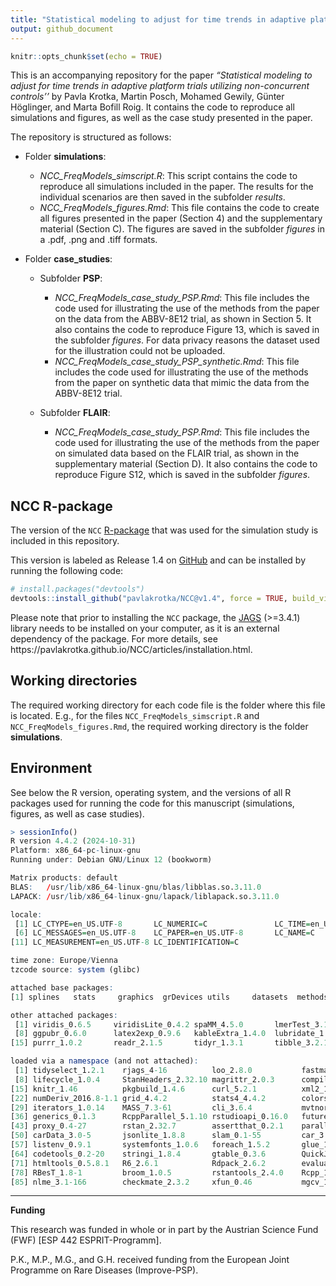 ---
title: "Statistical modeling to adjust for time trends in adaptive platform trials utilizing non-concurrent controls"
output: github_document
---

```{r setup, include=FALSE}
knitr::opts_chunk$set(echo = TRUE)
```

This is an accompanying repository for the paper *"Statistical modeling to adjust for time trends in adaptive platform trials utilizing non-concurrent controls''* by Pavla Krotka, Martin Posch, Mohamed Gewily, Günter Höglinger, and Marta Bofill Roig. It contains the code to reproduce all simulations and figures, as well as the case study presented in the paper.
<!-- "[Statistical modeling to adjust for time trends in adaptive platform trials utilizing non-concurrent controls](https://arxiv.org)". -->

The repository is structured as follows:

- Folder **simulations**:

    - *NCC_FreqModels_simscript.R*: This script contains the code to reproduce all simulations included in the paper. The results for the individual scenarios are then saved in the subfolder *results*.
    - *NCC_FreqModels_figures.Rmd*: This file contains the code to create all figures presented in the paper (Section 4) and the supplementary material (Section C). The figures are saved in the subfolder *figures* in a .pdf, .png and .tiff formats.

- Folder **case_studies**:

    - Subfolder **PSP**:

        - *NCC_FreqModels_case_study_PSP.Rmd*: This file includes the code used for illustrating the use of the methods from the paper on the data from the ABBV-8E12 trial, as shown in Section 5. It also contains the code to reproduce Figure 13, which is saved in the subfolder *figures*. For data privacy reasons the dataset used for the illustration could not be uploaded.
        - *NCC_FreqModels_case_study_PSP_synthetic.Rmd*: This file includes the code used for illustrating the use of the methods from the paper on synthetic data that mimic the data from the ABBV-8E12 trial.
        

    - Subfolder **FLAIR**:
        - *NCC_FreqModels_case_study_PSP.Rmd*: This file includes the code used for illustrating the use of the methods from the paper on simulated data based on the FLAIR trial, as shown in the supplementary material (Section D). It also contains the code to reproduce Figure S12, which is saved in the subfolder *figures*.
    
## NCC R-package

The version of the `NCC` [R-package](https://pavlakrotka.github.io/NCC/) that was used for the simulation study is included in this repository.

This version is labeled as Release 1.4 on [GitHub](https://github.com/pavlakrotka/NCC) and can be installed by running the following code:

```{r, message=FALSE, warning=FALSE, results=FALSE, eval=FALSE}
# install.packages("devtools") 
devtools::install_github("pavlakrotka/NCC@v1.4", force = TRUE, build_vignettes = TRUE)
```

Please note that prior to installing the `NCC` package, the [JAGS](https://mcmc-jags.sourceforge.io/) (>=3.4.1) library needs to be installed on your computer, as it is an external dependency of the package. For more details, see https://pavlakrotka.github.io/NCC/articles/installation.html.

## Working directories

The required working directory for each code file is the folder where this file is located. E.g., for the files `NCC_FreqModels_simscript.R` and `NCC_FreqModels_figures.Rmd`, the required working directory is the folder **simulations**. 

## Environment

See below the R version, operating system, and the versions of all R packages used for running the code for this manuscript (simulations, figures, as well as case studies).  

```{r, message=FALSE, warning=FALSE, results=FALSE, eval=FALSE}
> sessionInfo()
R version 4.4.2 (2024-10-31)
Platform: x86_64-pc-linux-gnu
Running under: Debian GNU/Linux 12 (bookworm)

Matrix products: default
BLAS:   /usr/lib/x86_64-linux-gnu/blas/libblas.so.3.11.0 
LAPACK: /usr/lib/x86_64-linux-gnu/lapack/liblapack.so.3.11.0

locale:
 [1] LC_CTYPE=en_US.UTF-8       LC_NUMERIC=C               LC_TIME=en_US.UTF-8        LC_COLLATE=en_US.UTF-8     LC_MONETARY=en_US.UTF-8   
 [6] LC_MESSAGES=en_US.UTF-8    LC_PAPER=en_US.UTF-8       LC_NAME=C                  LC_ADDRESS=C               LC_TELEPHONE=C            
[11] LC_MEASUREMENT=en_US.UTF-8 LC_IDENTIFICATION=C       

time zone: Europe/Vienna
tzcode source: system (glibc)

attached base packages:
[1] splines   stats     graphics  grDevices utils     datasets  methods   base     

other attached packages:
 [1] viridis_0.6.5     viridisLite_0.4.2 spaMM_4.5.0       lmerTest_3.1-3    lme4_1.1-36       Matrix_1.7-0      scales_1.3.0     
 [8] ggpubr_0.6.0      latex2exp_0.9.6   kableExtra_1.4.0  lubridate_1.9.3   forcats_1.0.0     stringr_1.5.1     dplyr_1.1.4      
[15] purrr_1.0.2       readr_2.1.5       tidyr_1.3.1       tibble_3.2.1      ggplot2_3.5.1     tidyverse_2.0.0   NCC_1.0          

loaded via a namespace (and not attached):
 [1] tidyselect_1.2.1    rjags_4-16          loo_2.8.0           fastmap_1.2.0       digest_0.6.37       BayesPPD_1.1.3      timechange_0.3.0   
 [8] lifecycle_1.0.4     StanHeaders_2.32.10 magrittr_2.0.3      compiler_4.4.2      rlang_1.1.5         tools_4.4.2         ggsignif_0.6.4     
[15] knitr_1.46          pkgbuild_1.4.6      curl_5.2.1          xml2_1.3.6          abind_1.4-8         registry_0.5-1      withr_3.0.2        
[22] numDeriv_2016.8-1.1 grid_4.4.2          stats4_4.4.2        colorspace_2.1-1    future_1.34.0       inline_0.3.21       globals_0.16.3     
[29] iterators_1.0.14    MASS_7.3-61         cli_3.6.4           mvtnorm_1.3-3       rmarkdown_2.26      crayon_1.5.3        reformulas_0.4.0   
[36] generics_0.1.3      RcppParallel_5.1.10 rstudioapi_0.16.0   future.apply_1.11.3 tzdb_0.4.0          minqa_1.2.8         pbapply_1.7-2      
[43] proxy_0.4-27        rstan_2.32.7        assertthat_0.2.1    parallel_4.4.2      matrixStats_1.5.0   vctrs_0.6.5         boot_1.3-31        
[50] carData_3.0-5       jsonlite_1.8.8      slam_0.1-55         car_3.1-2           hms_1.1.3           rstatix_0.7.2       Formula_1.2-5      
[57] listenv_0.9.1       systemfonts_1.0.6   foreach_1.5.2       glue_1.8.0          ROI_1.0-1           parallelly_1.42.0   nloptr_2.1.1       
[64] codetools_0.2-20    stringi_1.8.4       gtable_0.3.6        QuickJSR_1.6.0      munsell_0.5.1       doFuture_1.0.1      pillar_1.10.1      
[71] htmltools_0.5.8.1   R6_2.6.1            Rdpack_2.6.2        evaluate_0.24.0     lattice_0.22-6      rbibutils_2.3       backports_1.5.0    
[78] RBesT_1.8-1         broom_1.0.5         rstantools_2.4.0    Rcpp_1.0.14         svglite_2.1.3       coda_0.19-4.1       gridExtra_2.3      
[85] nlme_3.1-166        checkmate_2.3.2     xfun_0.46           mgcv_1.9-1          pkgconfig_2.0.3 
```


------------------------------------------------------------------------

**Funding**

This research was funded in whole or in part by the Austrian Science Fund (FWF) [ESP 442 ESPRIT-Programm].

P.K., M.P., M.G., and G.H. received funding from the European Joint Programme on Rare Diseases (Improve-PSP).